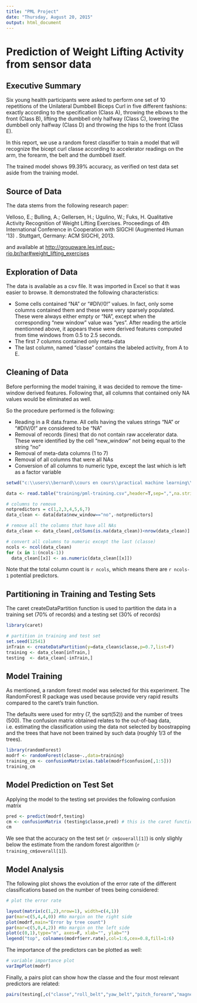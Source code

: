 ```yaml
---
title: "PML Project"
date: "Thursday, August 20, 2015"
output: html_document
---
```


# Prediction of Weight Lifting Activity from sensor data 


## Executive Summary

Six young health participants were asked to perform one set of 10 repetitions of the Unilateral Dumbbell Biceps Curl in five different fashions: exactly according to the specification (Class A), throwing the elbows to the front (Class B), lifting the dumbbell only halfway (Class C), lowering the dumbbell only halfway (Class D) and throwing the hips to the front (Class E).

In this report, we use a random forest classifier to train a model that will recognize the bicept curl classe according to accelerator readings on the arm, the forearm, the belt and the dumbbell itself. 

The trained model shows 99.39% accuracy, as verified on test data set aside from the training model.


## Source of Data

The data stems from the following research paper:

Velloso, E.; Bulling, A.; Gellersen, H.; Ugulino, W.; Fuks, H. Qualitative Activity Recognition of Weight Lifting Exercises. Proceedings of 4th International Conference in Cooperation with SIGCHI (Augmented Human '13) . Stuttgart, Germany: ACM SIGCHI, 2013.

and available at <http://groupware.les.inf.puc-rio.br/har#weight_lifting_exercises>

## Exploration of Data

The data is available as a csv file. It was imported in Excel so that it was easier to browse. It demonstrated the following characteristics:

- Some cells contained "NA" or "#DIV/0!" values. In fact, only some columns contained them and these were very sparsely populated. These were always either empty or "NA", except when the corresponding "new window" value was "yes". After reading the article mentionned above, it appears these were derived features computed from time windows from 0.5 to 2.5 seconds.
- The first 7 columns contained only meta-data
- The last column, named "classe" contains the labeled activity, from A to E.

## Cleaning of Data

Before performing the model training, it was decided to remove the time-window derived features. Following that, all columns that contained only NA values would be eliminated as well.

So the procedure performed is the following:

- Reading in a R data.frame. All cells having the values strings "NA" or "#DIV/0!" are considered to be "NA" 
- Removal of records (lines) that do not contain raw accelerator data. These were identified by the cell "new_window" not being equal to the string "no"
- Removal of meta-data columns (1 to 7)
- Removal of all columns that were all NAs
- Conversion of all columns to numeric type, except the last which is left as a factor variable


```r
setwd("c:\\users\\bernard\\cours en cours\\practical machine learning\\project")
```

```r
data <- read.table("training/pml-training.csv",header=T,sep=",",na.strings=c("NA","#DIV/0!"))

# columns to remove
notpredictors = c(1,2,3,4,5,6,7)
data_clean <- data[data$new_window=="no",-notpredictors]

# remove all the columns that have all NAs
data_clean <- data_clean[,colSums(is.na(data_clean))<nrow(data_clean)]

# convert all columns to numeric except the last (classe)
ncols <- ncol(data_clean)
for (x in 1:(ncols-1))
  data_clean[[x]] <- as.numeric(data_clean[[x]])
```

Note that the total column count is  `r ncols`, which means there are `r ncols-1` potential predictors.


## Partitioning in Training and Testing Sets
The caret createDataPartition function is used to partition the data in a training set (70% of records) and a testing set (30% of records)


```r
library(caret)

# partition in training and test set
set.seed(12541)
inTrain <- createDataPartition(y=data_clean$classe,p=0.7,list=F)
training <- data_clean[inTrain,]
testing  <- data_clean[-inTrain,]
```

## Model Training 
As mentioned, a random forest model was selected for this experiment. The RandomForest R package was used because provide very rapid results compared to the caret's train function.

The defaults were used for mtry (7, the sqrt(52)) and the number of trees (500). The confusion matrix obtained relates to the out-of-bag data, i.e. estimating the classification using the data not selected by boostrapping and the trees that have not been trained by such data (roughly 1/3 of the trees).

```r
library(randomForest)
modrf <- randomForest(classe~.,data=training)
training_cm <- confusionMatrix(as.table(modrf$confusion[,1:5]))
training_cm
```

## Model Prediction on Test Set

Applying the model to the testing set provides the following confusion matrix

```r
pred <- predict(modrf,testing)
cm <- confusionMatrix (testing$classe,pred) # this is the caret function
cm
```

We see that the accuracy on the test set (`r cm$overall[1]`) is only slighly below the estimate from the random forest algorithm (`r training_cm$overall[1]`).

## Model Analysis

The following plot shows the evolution of the error rate of the different classifications based on the number of trees being considered:

```r
# plot the error rate

layout(matrix(c(1,2),nrow=1), width=c(4,1)) 
par(mar=c(5,4,4,0)) #No margin on the right side
plot(modrf,main="Error by tree count")
par(mar=c(5,0,4,2)) #No margin on the left side
plot(c(0,1),type="n", axes=F, xlab="", ylab="")
legend("top", colnames(modrf$err.rate),col=1:6,cex=0.8,fill=1:6)
```

The importance of the predictors can be plotted as well:
```r
# variable importance plot
varImpPlot(modrf)   
```

Finally, a pairs plot can show how the classe and the four most relevant predictors are related:
```r
pairs(testing[,c("classe","roll_belt","yaw_belt","pitch_forearm","magnet_dumbbell_z")])
```
